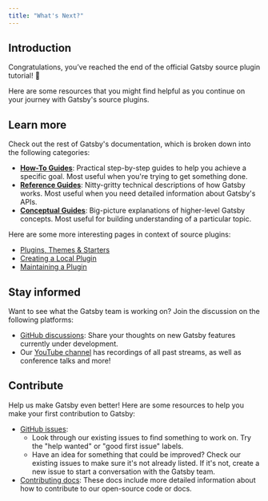 ```yaml
---
title: "What's Next?"
---
```



## Introduction

Congratulations, you’ve reached the end of the official Gatsby source plugin tutorial! 🥳

Here are some resources that you might find helpful as you continue on your journey with Gatsby's source plugins.

## Learn more

Check out the rest of Gatsby's documentation, which is broken down into the following categories:

- [**How-To Guides**](/docs/how-to/): Practical step-by-step guides to help you achieve a specific goal. Most useful when you're trying to get something done.
- [**Reference Guides**](/docs/reference/): Nitty-gritty technical descriptions of how Gatsby works. Most useful when you need detailed information about Gatsby's APIs.
- [**Conceptual Guides**](/docs/conceptual/): Big-picture explanations of higher-level Gatsby concepts. Most useful for building understanding of a particular topic.

Here are some more interesting pages in context of source plugins:

- [Plugins, Themes & Starters](/docs/conceptual/plugins-themes-and-starters/)
- [Creating a Local Plugin](/docs/creating-a-local-plugin/)
- [Maintaining a Plugin](/docs/how-to/plugins-and-themes/maintaining-a-plugin/)

## Stay informed

Want to see what the Gatsby team is working on? Join the discussion on the following platforms:

- [GitHub discussions](https://github.com/gatsbyjs/gatsby/discussions): Share your thoughts on new Gatsby features currently under development.
- Our [YouTube channel](https://www.youtube.com/c/Gatsbyjs) has recordings of all past streams, as well as conference talks and more!

## Contribute

Help us make Gatsby even better! Here are some resources to help you make your first contribution to Gatsby:

- [GitHub issues](https://github.com/gatsbyjs/gatsby/issues):
  - Look through our existing issues to find something to work on. Try the "help wanted" or "good first issue" labels.
  - Have an idea for something that could be improved? Check our existing issues to make sure it's not already listed. If it's not, create a new issue to start a conversation with the Gatsby team.
- [Contributing docs](/contributing/): These docs include more detailed information about how to contribute to our open-source code or docs.
